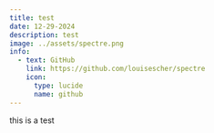 ---
title: test
date: 12-29-2024
description: test
image: ../assets/spectre.png
info:
  - text: GitHub
    link: https://github.com/louisescher/spectre
    icon:
      type: lucide
      name: github
---

this is a test